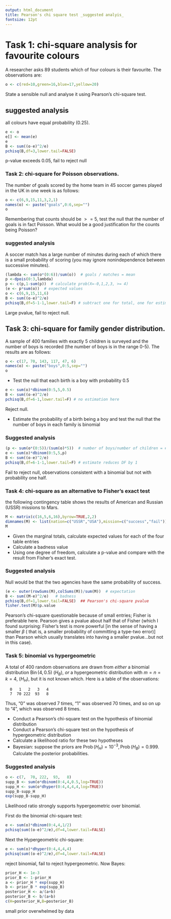 ```yaml
---
output: html_document
title: Pearson's chi square test _suggested analyis_
fontsize: 12pt
---
```



# Task 1: chi-square analysis for favourite colours

A researcher asks 89 students which of four colours is their
favourite.  The observations are:


```r
o <- c(red=10,green=16,blue=17,yellow=20)
```

State a sensible null and analyse it using Pearson's chi-square test.


## suggested analysis

all colours have equal probability (0.25).

```r
e <- o
e[] <- mean(e)
e
B <- sum((o-e)^2/e)
pchisq(B,df=3,lower.tail=FALSE)
```

p-value exceeds 0.05, fail to reject null


### Task 2: chi-square for Poisson observations.

The number of goals scored by the home team in 45 soccer games played
in the UK in one week is as follows:


```r
o <- c(6,9,15,11,3,2,1)
names(o) <- paste("goals",0:6,sep="")
o
```

Remembering that counts should be $>=5$, test the null that the number
of goals is in fact Poisson.  What would be a good justification for
the counts being Poisson?

### suggested analysis

A soccer match has a large number of minutes during each of which
there is a small probability of scoring (you may ignore
nonindependence between successive minutes).

```r
(lambda <- sum(o*(0:6))/sum(o))  # goals / matches = mean
p <-dpois(0:3,lambda)
p <- c(p,1-sum(p))  # calculate prob(X=-0,1,2,3, >= 4)
(e <- p*sum(o))  # expected values
o <- c(6,9,15,11,6)
B <- sum((o-e)^2/e)
pchisq(B,df=5-1-1,lower.tail=F) # subtract one for total, one for estimated lambda
```

Large pvalue, fail to reject null.



## Task 3: chi-square for family gender distribution.


A sample of 400 families with exactly 5 children is surveyed and the
number of boys is recorded (the number of boys is in the range 0-5).
The results are as follows:


```r
o <- c(17, 70, 143, 117, 47, 6)
names(o) <- paste("boys",0:5,sep="")
o
```

* Test the null that each birth is a boy with probability 0.5


```r
e <- sum(o)*dbinom(0:5,5,0.5)
B <- sum((o-e)^2/e)
pchisq(B,df=6-1,lower.tail=F) # no estimation here
```

Reject null.


* Estimate the probability of a birth being a boy and test the null
    that the number of boys in each family is binomial

### Suggested analysis


```r
(p <- sum(o*(0:5))/(sum(o)*5))  # number of boys/number of children = #boys/#(families*5)
e <- sum(o)*dbinom(0:5,5,p)
B <- sum((o-e)^2/e)
pchisq(B,df=6-1-1,lower.tail=F) # estimate reduces DF by 1
```

Fail to reject null, observations consistent with a binomial but not
with probability one half.


### Task 4: chi-square as an alternative to Fisher's exact test

the following contingency table shows the results of American and Russian
(USSR) missions to Mars.

```r
M <- matrix(c(16,5,6,16),byrow=TRUE,2,2)
dimnames(M) <- list(nation=c("USSR","USA"),mission=c("success","fail"))
M
```


* Given the marginal totals, calculate expected values for each of the
  four table entries
* Calculate a badness value
* Using one degree of freedom, calculate a p-value and compare with
  the result from Fisher's exact test.

### Suggested analysis

Null would be that the two agencies have the same probability of
success.

```r
(e <- outer(rowSums(M),colSums(M))/sum(M))  # expectation
B <- sum((M-e)^2/e)   # badness
pchisq(B,df=1,lower.tail=FALSE)  ## Pearson's chi-square pvalue
fisher.test(M)$p.value
```


Pearson's chi-square questionable because of small entries; Fisher is
preferable here.  Pearson gives a pvalue about half that of Fisher
(which I found surprising: Fisher's test is more powerful [in the
sense of having a smaller $\beta$ ( that is, a smaller probability of
committing a type-two error)] than Pearson which usually translates
into having a smaller pvalue...but not in this case).

### Task 5: binomial vs hypergeometric

A total of 400 random observations are drawn from _either_ a binomial
distribution $\operatorname{Bin}(4,0.5)$ ($H_B$), _or_ a
hypergeometric distribution with $m=n=k=4$, ($H_H$), but it is not
known which.  Here is a table of the observations:

```
  0   1   2   3   4 
  7  70 222  93   8
```

Thus, "0" was observed 7 times, "1" was observed 70 times, and so on
up to "4", which was observed 8 times.

* Conduct a Pearson's chi-square test on the hypothesis of binomial
   distribution
* Conduct a Pearson's chi-square test on the hypothesis of hypergeometric
   distribution
* Calculate a likelihood ratio for these two hypotheses
* Bayesian: suppose the priors are $\operatorname{Prob}(H_H)=10^{-3}, \operatorname{Prob}(H_B)=0.999$.  Calculate the posterior probabilities.

### Suggested analysis

```r
o <- c(7,  70, 222,  93,   8)
supp_B <- sum(o*dbinom(0:4,4,0.5,log=TRUE))
supp_H <- sum(o*dhyper(0:4,4,4,4,log=TRUE))
supp_B-supp_H
exp(supp_B-supp_H)
```

Likelihood ratio strongly supports hypergeometric over binomial.

First do the binomial chi-square test:

```r
e <- sum(o)*dbinom(0:4,4,1/2)
pchisq(sum((o-e)^2/e),df=4,lower.tail=FALSE)
```

Next the Hypergeometric chi-square:

```r
e <- sum(o)*dhyper(0:4,4,4,4)
pchisq(sum((o-e)^2/e),df=4,lower.tail=FALSE)
```

reject binomial, fail to reject hypergeometric.
Now Bayes:

```r
prior_H <- 1e-3
prior_B <- 1-prior_H
a <- prior_H * exp(supp_H)
b <- prior_B * exp(supp_B)
posterior_H <- a/(a+b)
posterior_B <- b/(a+b)
c(H=posterior_H,B=posterior_B)
```

small prior overwhelmed by data




